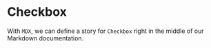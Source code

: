 <!--- Checkbox.stories.mdx -->



<Meta title="Atoms/Checkbox" component={Checkbox} />

# Checkbox

With `MDX`, we can define a story for `Checkbox` right in the middle of our
Markdown documentation.

<Canvas>
  <Story name="Checkbox">
    <Checkbox />
    <Checkbox checked />
    
  </Story>
</Canvas>